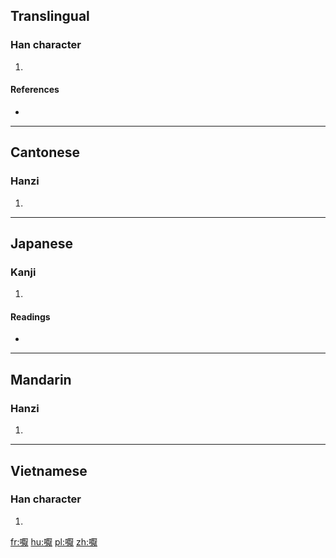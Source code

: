 ==Translingual==

===Han character===
{{Han char|rn=30|rad=口|as=14|sn=17|four=|canj=口一日大 (RMAK)|ids=⿰[[口]][[厭]]}}

# {{defn|Han|sort=口14}}

====References====
* {{Han ref|kx=0211.410|dkj=04463|dj=0434.320|hdz=10696.030|uh=5688|ud=22152}}

----

==Cantonese==

===Hanzi===
{{yue-hanzi|jyut=[[aat3]], [[jip3]]|y=aat3, yip3}}

# {{defn|lang=yue|sort=口14}}

----

==Japanese==

===Kanji===
{{ja-kanji|grade=|rs=口14}}

# {{defn|lang=ja|sort=口14}}

====Readings====
* {{ja-readings|on=[[よう]] (yō)|kun=}}

----

==Mandarin==

===Hanzi===
{{cmn-hanzi|pin=[[ma]] ([[ma5]]), [[me]] ([[me5]]), [[yà]] ([[ya4]])|wg=ma<sup>5</sup>, *<sup>5</sup>, ya<sup>4</sup>}}

# {{defn|lang=cmn|sort=口14}}

----

==Vietnamese==

===Han character===
{{vi-hantu|[[ướm]]|rs=口14}}

# {{defn|lang=vi|sort=口14}}

[[fr:嚈]]
[[hu:嚈]]
[[pl:嚈]]
[[zh:嚈]]
